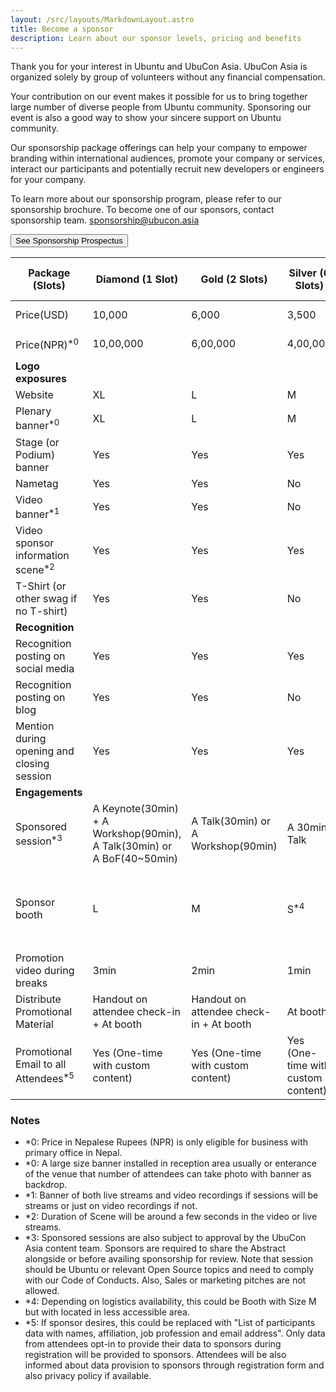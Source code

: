```yaml
---
layout: /src/layouts/MarkdownLayout.astro
title: Become a sponsor
description: Learn about our sponsor levels, pricing and benefits
---
```


Thank you for your interest in Ubuntu and UbuCon Asia. UbuCon Asia is organized solely by group of volunteers without any financial compensation.

Your contribution on our event makes it possible for us to bring together large number of diverse people from Ubuntu community. Sponsoring our event is also a good way to show your sincere support on Ubuntu community.

Our sponsorship package offerings can help your company to empower branding within international audiences, promote your company or services, interact our participants and potentially recruit new developers or engineers for your company.

To learn more about our sponsorship program, please refer to our sponsorship brochure. To become one of our sponsors, contact sponsorship team. sponsorship@ubucon.asia


<a href="/ubucon-asia-2025-sponsorship-prospectus.pdf"><button class="p-button">See Sponsorship Prospectus</button></a>

| **Package (Slots)** | Diamond (1 Slot) | Gold (2 Slots) | Silver (6 Slots) | Bronze (Rolling basis) | Supporter (Rolling basis) |
| --- | --- | --- | --- | --- | --- |
| Price(USD) | 10,000  | 6,000 | 3,500 | 1,600 | 500 - 800 |
| Price(NPR)<sup>*0</sup> | 10,00,000  | 6,00,000 | 4,00,000 | 2,00,000 | 70,000 - 1,00,000 |
| **Logo exposures** || |
| Website | XL | L | M | S | S |
| Plenary banner<sup>*0</sup> | XL | L | M | S | XS |
| Stage (or Podium) banner | Yes | Yes | Yes | No | No |
| Nametag | Yes | Yes | No | No | No |
| Video banner<sup>*1</sup> | Yes | Yes | No | No | No |
| Video sponsor information scene<sup>*2</sup> | Yes | Yes | Yes | Yes | Yes |
| T-Shirt (or other swag if no T-shirt) | Yes | Yes | No | No | No |
| **Recognition** || |
| Recognition posting on social media | Yes | Yes | Yes | Yes | Yes |
| Recognition posting on blog | Yes | Yes | No | No | No |
| Mention during opening and closing session | Yes | Yes | Yes | Yes | Yes |
| **Engagements** || |
| Sponsored session<sup>*3</sup> | A Keynote(30min) + A Workshop(90min), A Talk(30min) or A BoF(40~50min) | A Talk(30min) or A Workshop(90min) | A 30min Talk | A Lightning talk(5min) (Limited FCFS) | No |
| Sponsor booth | L | M | S<sup>*4</sup> | S<sup>*4</sup> (500 USD or 30,000 NPR<sup>*0</sup> Add-on FCFS) | No |
| Promotion video during breaks | 3min | 2min | 1min | No | No |
| Distribute Promotional Material  | Handout on attendee check-in + At booth | Handout on attendee check-in + At booth | At booth | At booth (If booth allocated) | No |
| Promotional Email to all Attendees<sup>*5</sup> | Yes (One-time with custom content) | Yes (One-time with custom content) | Yes (One-time with custom content) | No | No |

### Notes
- *0: Price in Nepalese Rupees (NPR) is only eligible for business with primary office in Nepal.
- *0: A large size banner installed in reception area usually or enterance of the venue that number of attendees can take photo with banner as backdrop.
- *1: Banner of both live streams and video recordings if sessions will be streams or just on video recordings if not.
- *2: Duration of Scene will be around a few seconds in the video or live streams. 
- *3: Sponsored sessions are also subject to approval by the UbuCon Asia content team. Sponsors are required to share the Abstract alongside or before availing sponsorship for review. Note that session should be Ubuntu or relevant Open Source topics and need to comply with our Code of Conducts. Also, Sales or marketing pitches are not allowed.
- *4: Depending on logistics availability, this could be Booth with Size M but with located in less accessible area.
- *5: If sponsor desires, this could be replaced with "List of participants data with names, affiliation, job profession and email address". Only data from attendees opt-in to provide their data to sponsors during registration will be provided to sponsors. Attendees will be also informed about data provision to sponsors through registration form and also privacy policy if available.